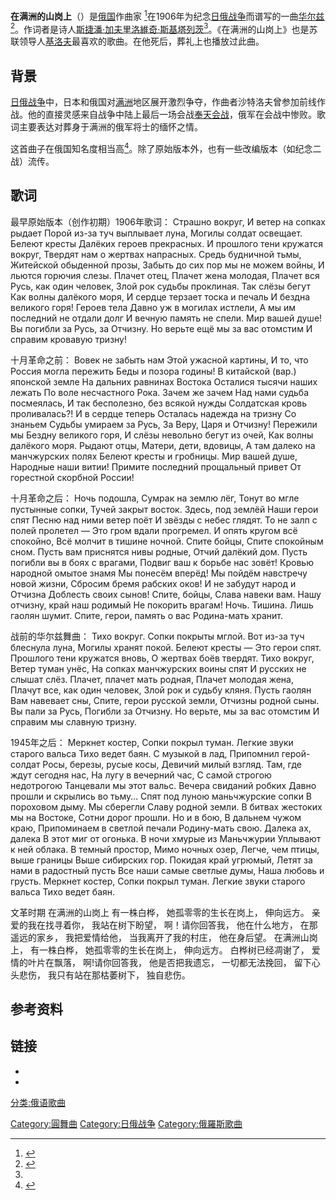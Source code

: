 '''在满洲的山岗上'''（{{lang-ru|На сопках Маньчжурии}}）是[[俄国|俄国]]作曲家{{le|伊利亚·阿列克谢维奇·沙特洛夫|Ilya Shatrov}} <ref name="gb1">{{Cite book|url=https://books.google.com/books?id=ZOdBI8vcNfQC&pg=PA117&hl=en|publisher=Taylor & Francis|date=2007-03-02|isbn=9780203964767|language=en|first=Felix|last=Patrikeeff|first2=Harry|last2=Shukman|title=Railways and the Russo-Japanese War: Transporting War|access-date=2019-07-10|archive-date=2016-04-07|archive-url=https://web.archive.org/web/20160407125420/https://books.google.com/books?id=ZOdBI8vcNfQC&pg=PA117&hl=en|dead-url=no}}</ref>在1906年为纪念[[日俄战争|日俄战争]]而谱写的一曲[[华尔兹|华尔兹]]<ref>{{Cite web |url=http://aarticles.net/biographies/1019-na-sopkax-manchzhurii-kak-vals-rodivshijsya-na-gauptvaxte-stal-dlya-rossii-superxitom.html |title="On the Hills of Manchuria" — Aarticles |access-date=2013-04-28 |archive-url=https://web.archive.org/web/20120330164945/http://aarticles.net/biographies/1019-na-sopkax-manchzhurii-kak-vals-rodivshijsya-na-gauptvaxte-stal-dlya-rossii-superxitom.html |archive-date=2012-03-30 |dead-url=yes }}</ref>。作词者是诗人[[斯捷潘·加夫里洛維奇·斯基塔列茨|斯捷潘·加夫里洛維奇·斯基塔列茨]]<ref name="gb1"/>。《在满洲的山岗上》也是苏联领导人[[基洛夫|基洛夫]]最喜欢的歌曲。在他死后，葬礼上也播放过此曲。

==背景==
[[日俄战争|日俄战争]]中，日本和俄国对[[满洲|满洲]]地区展开激烈争夺，作曲者沙特洛夫曾参加前线作战。他的直接灵感来自战争中陆上最后一场会战[[奉天会战|奉天会战]]，俄军在会战中惨败。歌词主要表达对葬身于满洲的俄军将士的缅怀之情。

这首曲子在俄国知名度相当高<ref>{{Cite web|title="Manchirian Hills"|url=https://web.stanford.edu/class/slavgen194a/na_sopkakh/index.htm|accessdate=2019-07-10|work=web.stanford.edu|archive-date=2016-03-11|archive-url=https://web.archive.org/web/20160311072413/http://web.stanford.edu/class/slavgen194a/na_sopkakh/index.htm|dead-url=no}}</ref>。除了原始版本外，也有一些改编版本（如纪念二战）流传。

==歌词==
<poem>
最早原始版本（创作初期）1906年歌词：
Страшно вокруг,
И ветер на сопках рыдает
Порой из-за туч выплывает луна,
Могилы солдат освещает.
Белеют кресты
Далёких героев прекрасных.
И прошлого тени кружатся вокруг,
Твердят нам о жертвах напрасных.
Средь будничной тьмы,
Житейской обыденной прозы,
Забыть до сих пор мы не можем войны,
И льются горючия слезы.
Плачет отец,
Плачет жена молодая,
Плачет вся Русь, как один человек,
Злой рок судьбы проклиная.
Так слёзы бегут
Как волны далёкого моря,
И сердце терзает тоска и печаль
И бездна великого горя!
Героев тела
Давно уж в могилах истлели,
А мы им последний не отдали долг
И вечную память не спели.
Мир вашей душе!
Вы погибли за Русь, за Отчизну.
Но верьте ещё мы за вас отомстим
И справим кровавую тризну!

十月革命之前：
Вовек не забыть нам
Этой ужасной картины,
И то, что Россия могла пережить
Беды и позора годины!
В китайской (вар.) японской земле
На дальних равнинах Востока
Осталися тысячи наших лежать
По воле несчастного Рока.
Зачем же зачем
Над нами судьба посмеялась,
И так бесполезно, без всякой нужды
Солдатская кровь проливалась?!
И в сердце теперь
Осталась надежда на тризну
Со знаньем Судьбы умираем за Русь,
За Веру, Царя и Отчизну!
Пережили мы
Бездну великого горя,
И слёзы невольно бегут из очей,
Как волны далёкого моря.
Рыдают отцы,
Матери, дети, вдовицы,
А там далеко на манчжурских полях
Белеют кресты и гробницы.
Мир вашей душе,
Народные наши витии!
Примите последний прощальный привет
От горестной скорбной России!

十月革命之后：
Ночь подошла,
Сумрак на землю лёг,
Тонут во мгле пустынные сопки,
Тучей закрыт восток.
Здесь, под землёй
Наши герои спят
Песню над ними ветер поёт
И звёзды с небес глядят.
То не залп с полей пролетел —
Это гром вдали прогремел.
И опять кругом всё спокойно,
Всё молчит в тишине ночной.
Спите бойцы,
Спите спокойным сном.
Пусть вам приснятся нивы родные,
Отчий далёкий дом.
Пусть погибли вы в боях с врагами,
Подвиг ваш к борьбе нас зовёт!
Кровью народной омытое знамя
Мы понесём вперёд!
Мы пойдём навстречу новой жизни,
Сбросим бремя рабских оков!
И не забудут народ и Отчизна
Доблесть своих сынов!
Спите, бойцы,
Слава навеки вам.
Нашу отчизну, край наш родимый
Не покорить врагам!
Ночь. Тишина.
Лишь гаолян шумит.
Спите, герои, память о вас
Родина-мать хранит.

战前的华尔兹舞曲：
Тихо вокруг.
Сопки покрыты мглой.
Вот из-за туч блеснула луна,
Могилы хранят покой.
Белеют кресты —
Это герои спят.
Прошлого тени кружатся вновь,
О жертвах боёв твердят.
Тихо вокруг,
Ветер туман унёс,
На сопках манчжурских воины спят
И русских не слышат слёз.
Плачет, плачет мать родная,
Плачет молодая жена,
Плачут все, как один человек,
Злой рок и судьбу кляня.
Пусть гаолян
Вам навевает сны,
Спите, герои русской земли,
Отчизны родной сыны.
Вы пали за Русь,
Погибли за Отчизну.
Но верьте, мы за вас отомстим
И справим мы славную тризну.

1945年之后：
Меркнет костер,
Сопки покрыл туман.
Легкие звуки старого вальса
Тихо ведет баян.
С музыкой в лад,
Припомнил герой-солдат
Росы, березы, русые косы,
Девичий милый взгляд.
Там, где ждут сегодня нас,
На лугу в вечерний час,
С самой строгою недотрогою
Танцевали мы этот вальс.
Вечера свиданий робких
Давно прошли и скрылись во тьму…
Спят под луною маньчжурские сопки
В пороховом дыму.
Мы сберегли
Славу родной земли.
В битвах жестоких мы на Востоке,
Сотни дорог прошли.
Но и в бою,
В дальнем чужом краю,
Припоминаем в светлой печали
Родину-мать свою.
Далека ах, далека
В этот миг от огонька.
В ночи хмурые из Маньчжурии
Уплывают к ней облака.
В темный простор,
Мимо ночных озер,
Легче, чем птицы, выше границы
Выше сибирских гор.
Покидая край угрюмый,
Летят за нами в радостный пусть
Все наши самые светлые думы,
Наша любовь и грусть.
Меркнет костер,
Сопки покрыл туман.
Легкие звуки старого вальса
Тихо ведет баян.

文革时期
在满洲的山岗上
有一株白桦，
她孤零零的生长在岗上，
伸向远方。
亲爱的我在找寻着你，
我站在树下盼望，
啊！请你回答我，
他在什么地方，
在那遥远的家乡，
我把爱情给他，
当我离开了我的村庄，
他在身后望。
在满洲山岗上，
有一株白桦，
她孤零零的生长在岗上，
伸向远方。
白桦树已经凋谢了，
爱情的叶片在飘落，
啊!请你回答我，
他是否把我遗忘，
一切都无法挽回，
留下心头悲伤，
我只有站在那枯萎树下，
独自悲伤。
</poem>
==参考资料==
{{reflist}}

==链接==
* {{YouTube|id=1EafHZcxi2Q|title=Na sopkah Manchzhurii}}
* {{YouTube|id=3n9DM2RxiE4|title=ザ・ピーナッツ　さすらいのギター }}

[[Category:圓舞曲|Category:圓舞曲]]
[[Category:日俄战争|Category:日俄战争]]
[[分类:俄语歌曲|分类:俄语歌曲]]
[[Category:俄羅斯歌曲|Category:俄羅斯歌曲]]